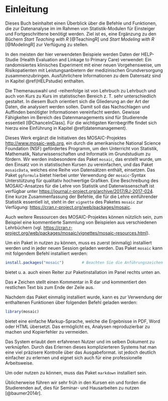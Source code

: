 # Einleitung

Dieses Buch beinhaltet einen Überblick über die Befehle und Funktionen, die zur Datenanalyse im im Rahmen von Statistik-Modulen für Einsteiger und Fortgeschrittene benötigt werden. Ziel ist es, eine Ergänzung zu den Büchern *Start Teaching with R* [@TeachingR] und *Start Modeling with R* [@ModelingR] zur Verfügung zu stellen.

In den meisten der hier verwendeten Beispiele werden Daten der HELP-Studie (Health Evaluation and Linkage to Primary Care) verwendet: Ein randomisiertes klinisches Experiment mit einer neuen Vorgehensweise, um Risikopatienten mit Leistungsanbietern der medizinischen Grundversorgung zusammenzubringen. Ausführlichere Informationen zu dem Datensatz sind in Kapitel \@ref(HELPstudie) enthalten.

Die Themenauswahl und -reihenfolge ist von Lehrbuch zu Lehrbuch und auch von Kurs zu Kurs im statistischen Bereich z. T. sehr unterschiedlich gestaltet. In diesem Buch orientiert sich die Gliederung an der Art der Daten, die analysiert werden sollen. Damit soll das Nachschlagen und Auffinden benötigter Informationen vereinfacht werden. Gewisse Fähigkeiten im Bereich des Datenmanagements sind für Studierende essentiell [@ChanceInClass]. Für die wichtigsten Kernbegriffe findet sich hierzu eine Einführung in Kapitel \@ref(datenmanagement).

Dieses Werk ergänzt die Initiativen des MOSAIC-Projektes [http://www.mosaic-web.org](http://www.mosaic-web.org), ein durch die amerikanische National Science Foundation (NSF) gefördertes Programm, um den Unterricht von Statistik, Mathematik, Naturwissenschaften und Informatik im Grundstudium zu fördern. Wir werden insbesondere das Paket `mosaic`, das erstellt wurde, um den Einsatz von \textsf{R} in statistischen Kursen zu vereinfachen, und das Paket `mosaicData`, welches eine Reihe von Datensätzen enthält, einsetzen. Das Paket `ggformula` bietet hierbei unter Verwendung der `mosaic`-Syntax Unterstützung für qualitativ hochwertige Grafiken. Eine Beschreibung des MOSAIC-Ansatzes für die Lehre von Statistik und Datenwissenschaft ist verfügbar unter [https://journal.r-project.org/archive/2017/RJ-2017-024](https://journal.r-project.org/archive/2017/RJ-2017-024). Eine kurze Zusammenfassung der \textsf{R} Befehle, die für die Lehre einführender Statistik essentiell ist, steht in der `vignette` des Paketes `mosaic` zur Verfügung:
[https://cran.r-project.org/web/packages/mosaic](https://cran.r-project.org/web/packages/mosaic).

Auch weitere Ressourcen des MOSAIC-Projektes können nützlich sein, zum Beispiel eine kommentierte Sammlung von Beispielen aus verschiedenen Lehrbüchern (vgl. [https://cran.r-project.org/web/packages/mosaic/vignettes/mosaic-resources.html](https://cran.r-project.org/web/packages/mosaic/vignettes/mosaic-resources.html)).

\pagebreak
Um ein Paket in \textsf{R} nutzen zu können, muss es zuerst (einmalig) installiert werden und in jeder neuen Session geladen werden. Das Paket `mosaic` kann mit folgendem Befehl installiert werden:

```r
install.packages("mosaic")        # Beachten Sie die Anführungszeichen
```

::: {.note data-latex="{note}"}
\textsf{RStudio} bietet u.&#8239;a. auch einen Reiter zur Paketinstallation im Panel rechts unten an. 
:::

Das `#` Zeichen stellt einen Kommentar in R dar und kommentiert den restlichen Text bis zum Ende der Zeile aus. 

Nachdem das Paket einmalig installiert wurde, kann es zur Verwendung der enthaltenen Funktionen über folgenden Befehl geladen werden:

```r
library(mosaic)
```

\textsc{RMarkdown} bietet eine einfache Markup-Sprache, welche die Ergebnisse in PDF, Word oder HTML übersetzt. Das ermöglicht es, Analysen reproduzierbar zu machen und Kopierfehler zu vermeiden.

::: {.infobox data-latex="{infobox}"}
Das \textsc{knitr/LATEX} System erlaubt dem erfahrenen Nutzer \textsf{R} und \textsc{LaTeX} im selben Dokument zu verknüpfen. Durch das Erlernen dieses komplizierteren Systems hat man eine viel präzisere Kontrolle über das Ausgabeformat. \textsc{RMarkdown} ist jedoch deutlich einfacher zu erlernen und eignet sich auch für eine professionelle Arbeitsweise.
:::

::: {.hinweis data-latex="{hinweise}"}
Um \textsc{Markdown} oder \textsc{knitr/LATEX} nutzen zu können, muss das Paket `markdown` installiert sein.
:::

Üblicherweise führen wir \textsc{RMarkdown} sehr früh in den Kursen ein und forden die Studierenden auf, dies für Seminar- und Hausarbeiten zu nutzen [@baumer2014r].


\index{install.packages()}
\index{Paketinstallation}
\index{knitr}
\index{library()}
\index{Pakete laden}
\index{markdown}
\index{mosaic Paket}